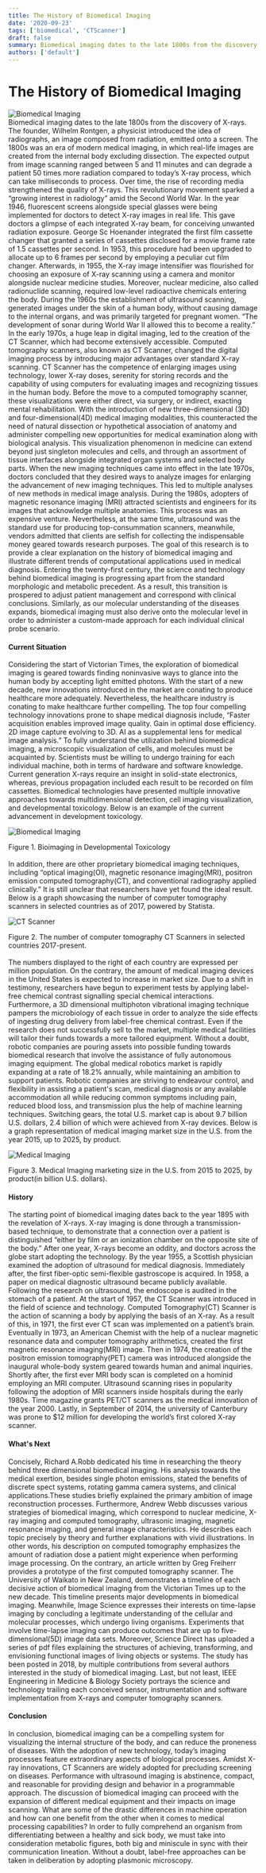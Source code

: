 ```yaml
---
title: The History of Biomedical Imaging
date: '2020-09-23'
tags: ['biomedical', 'CTScanner']
draft: false
summary: Biomedical imaging dates to the late 1800s from the discovery of X-rays. The founder, Wilhelm Rontgen, a physicist introduced the idea of radiographs, an image composed from radiation, emitted onto a screen.
authors: ['default']
---
```


# The History of Biomedical Imaging

<Image
  src="https://firebasestorage.googleapis.com/v0/b/techblog-e0db2.appspot.com/o/hero1.4759fc23_fdvjut.jpg?alt=media&token=5e36a466-83e8-4e0a-ae84-fc6e15b7e3ad"
  width={850}
  height={250}
  alt="Biomedical Imaging"
/>
<br />
Biomedical imaging dates to the late 1800s from the discovery of X-rays. The founder, Wilhelm
Rontgen, a physicist introduced the idea of radiographs, an image composed from radiation, emitted
onto a screen. The 1800s was an era of modern medical imaging, in which real-life images are created
from the internal body excluding dissection. The expected output from image scanning ranged between
5 and 11 minutes and can degrade a patient 50 times more radiation compared to today’s X-ray
process, which can take milliseconds to process. Over time, the rise of recording media strengthened
the quality of X-rays. This revolutionary movement sparked a “growing interest in radiology” amid
the Second World War. In the year 1946, fluorescent screens alongside special glasses were being
implemented for doctors to detect X-ray images in real life. This gave doctors a glimpse of each
integrated X-ray beam, for conceiving unwanted radiation exposure. George Sc Hoenander integrated
the first film cassette changer that granted a series of cassettes disclosed for a movie frame rate
of 1.5 cassettes per second. In 1953, this procedure had been upgraded to allocate up to 6 frames
per second by employing a peculiar cut film changer. Afterwards, in 1955, the X-ray image
intensifier was flourished for choosing an exposure of X-ray scanning using a camera and monitor
alongside nuclear medicine studies. Moreover, nuclear medicine, also called radionuclide scanning,
required low-level radioactive chemicals entering the body. During the 1960s the establishment of
ultrasound scanning, generated images under the skin of a human body, without causing damage to the
internal organs, and was primarily targeted for pregnant women. “The development of sonar during
World War II allowed this to become a reality.” In the early 1970s, a huge leap in digital imaging,
led to the creation of the CT Scanner, which had become extensively accessible. Computed tomography
scanners, also known as CT Scanner, changed the digital imaging process by introducing major
advantages over standard X-ray scanning. CT Scanner has the competence of enlarging images using
technology, lower X-ray doses, serenity for storing records and the capability of using computers
for evaluating images and recognizing tissues in the human body. Before the move to a computed
tomography scanner, these visualizations were either direct, via surgery, or indirect, exacting
mental rehabilitation. With the introduction of new three-dimensional (3D) and four-dimensional(4D)
medical imaging modalities, this counteracted the need of natural dissection or hypothetical
association of anatomy and administer compelling new opportunities for medical examination along
with biological analysis. This visualization phenomenon in medicine can extend beyond just singleton
molecules and cells, and through an assortment of tissue interfaces alongside integrated organ
systems and selected body parts. When the new imaging techniques came into effect in the late 1970s,
doctors concluded that they desired ways to analyze images for enlarging the advancement of new
imaging techniques. This led to multiple analyses of new methods in medical image analysis. During
the 1980s, adopters of magnetic resonance imaging (MRI) attracted scientists and engineers for its
images that acknowledge multiple anatomies. This process was an expensive venture. Nevertheless, at
the same time, ultrasound was the standard use for producing top-consummation scanners, meanwhile,
vendors admitted that clients are selfish for collecting the indispensable money geared towards
research purposes. The goal of this research is to provide a clear explanation on the history of
biomedical imaging and illustrate different trends of computational applications used in medical
diagnosis. Entering the twenty-first century, the science and technology behind biomedical imaging
is progressing apart from the standard morphologic and metabolic precedent. As a result, this
transition is prospered to adjust patient management and correspond with clinical conclusions.
Similarly, as our molecular understanding of the diseases expands, biomedical imaging must also
derive onto the molecular level in order to administer a custom-made approach for each individual
clinical probe scenario.

#### Current Situation

Considering the start of Victorian Times, the exploration of biomedical imaging is geared towards finding noninvasive ways to glance into the human body by accepting light emitted photons. With the start of a new decade, new innovations introduced in the market are conating to produce healthcare more adequately. Nevertheless, the healthcare industry is conating to make healthcare further compelling. The top four compelling technology innovations prone to shape medical diagnosis include, “Faster acquisition enables improved image quality. Gain in optimal dose efficiency. 2D image capture evolving to 3D. AI as a supplemental lens for medical image analysis.” To fully understand the utilization behind biomedical imaging, a microscopic visualization of cells, and molecules must be acquainted by. Scientists must be willing to undergo training for each individual machine, both in terms of hardware and software knowledge. Current generation X-rays require an insight in solid-state electronics, whereas, previous propagation included each result to be recorded on film cassettes. Biomedical technologies have presented multiple innovative approaches towards multidimensional detection, cell imaging visualization, and developmental toxicology. Below is an example of the current advancement in development toxicology.

<img
  src="https://firebasestorage.googleapis.com/v0/b/techblog-e0db2.appspot.com/o/biomedicalimaging.3149ba18_yjmoo7.png?alt=media&token=befd4f23-f598-4811-ad82-f862ac9386c4"
  alt="Biomedical Imaging"
/>

<figcaption>Figure 1. Bioimaging in Developmental Toxicology</figcaption>
<br />
In addition, there are other proprietary biomedical imaging techniques, including “optical
imaging(OI), magnetic resonance imaging(MRI), positron emission computed tomography(CT), and
conventional radiography applied clinically.” It is still unclear that researchers have yet found
the ideal result. Below is a graph showcasing the number of computer tomography scanners in selected
countries as of 2017, powered by Statista.

<img
  src="https://firebasestorage.googleapis.com/v0/b/techblog-e0db2.appspot.com/o/CTScanner.cecb9680_oyobdv.png?alt=media&token=580678e1-692e-493f-9bea-d646ee729a80"
  alt="CT Scanner"
/>

<figcaption>
  Figure 2. The number of computer tomography CT Scanners in selected countries 2017-present.
</figcaption>
<br />
The numbers displayed to the right of each country are expressed per million population. On the
contrary, the amount of medical imaging devices in the United States is expected to increase in
market size. Due to a shift in testimony, researchers have begun to experiment tests by applying
label-free chemical contrast signalling special chemical interactions. Furthermore, a 3D dimensional
multiphoton vibrational imaging technique pampers the microbiology of each tissue in order to
analyze the side effects of ingesting drug delivery from label-free chemical contrast. Even if the
research does not successfully sell to the market, multiple medical facilities will tailor their
funds towards a more tailored equipment. Without a doubt, robotic companies are pouring assets into
possible funding towards biomedical research that involve the assistance of fully autonomous imaging
equipment. The global medical robotics market is rapidly expanding at a rate of 18.2% annually,
while maintaining an ambition to support patients. Robotic companies are striving to endeavour
control, and flexibility in assisting a patient's scan, medical diagnosis or any available
accommodation all while reducing common symptoms including pain, reduced blood loss, and
transmission plus the help of machine learning techniques. Switching gears, the total U.S. market
cap is about 9.7 billion U.S. dollars, 2.4 billion of which were achieved from X-ray devices. Below
is a graph representation of medical imaging market size in the U.S. from the year 2015, up to 2025,
by product.

<img
  src="https://firebasestorage.googleapis.com/v0/b/techblog-e0db2.appspot.com/o/MedicalImaging.73e06fce_nh1oe0.png?alt=media&token=637a9233-ab87-4f4a-bdba-d20ab45b9f74"
  alt="Medical Imaging"
/>

<figcaption>
  Figure 3. Medical Imaging marketing size in the U.S. from 2015 to 2025, by product(in billion U.S.
  dollars).
</figcaption>

#### History

The starting point of biomedical imaging dates back to the year 1895 with the revelation of X-rays. X-ray imaging is done through a transmission-based technique, to demonstrate that a connection over a patient is distinguished “either by film or an ionization chamber on the opposite site of the body.” After one year, X-rays become an oddity, and doctors across the globe start adopting the technology. By the year 1955, a Scottish physician examined the adoption of ultrasound for medical diagnosis. Immediately after, the first fiber-optic semi-flexible gastroscope is acquired. In 1958, a paper on medical diagnostic ultrasound became publicly available. Following the research on ultrasound, the endoscope is audited in the stomach of a patient. At the start of 1957, the CT Scanner was introduced in the field of science and technology. Computed Tomography(CT) Scanner is the action of scanning a body by applying the basis of an X-ray. As a result of this, in 1971, the first ever CT scan was implemented on a patient’s brain. Eventually in 1973, an American Chemist with the help of a nuclear magnetic resonance data and computer tomography arithmetics, created the first magnetic resonance imaging(MRI) image. Then in 1974, the creation of the positron emission tomography(PET) camera was introduced alongside the inaugural whole-body system geared towards human and animal inquiries. Shortly after, the first ever MRI body scan is completed on a hominid employing an MRI computer. Ultrasound scanning rises in popularity following the adoption of MRI scanners inside hospitals during the early 1980s. Time magazine grants PET/CT scanners as the medical innovation of the year 2000. Lastly, in September of 2014, the university of Canterbury was prone to $12 million for developing the world’s first colored X-ray scanner.

#### What's Next

Concisely, Richard A.Robb dedicated his time in researching the theory behind three dimensional biomedical imaging. His analysis towards the medical exertion, besides single photon emissions, stated the benefits of discrete spect systems, rotating gamma camera systems, and clinical applications.These studies briefly explained the primary ambition of image reconstruction processes. Furthermore, Andrew Webb discusses various strategies of biomedical imaging, which correspond to nuclear medicine, X-ray imaging and computed tomography, ultrasonic imaging, magnetic resonance imaging, and general image characteristics. He describes each topic precisely by theory and further explanations with vivid illustrations. In other words, his description on computed tomography emphasizes the amount of radiation dose a patient might experience when performing image processing. On the contrary, an article written by Greg Freiherr provides a prototype of the first computed tomography scanner. The University of Waikato in New Zealand, demonstrates a timeline of each decisive action of biomedical imaging from the Victorian Times up to the new decade. This timeline presents major developments in biomedical imaging. Meanwhile, Image Science expresses their interests on time-lapse imaging by concluding a legitimate understanding of the cellular and molecular processes, which undergo living organisms. Experiments that involve time-lapse imaging can produce outcomes that are up to five-dimensional(5D) image data sets. Moreover, Science Direct has uploaded a series of pdf files explaining the structures of achieving, transforming, and envisioning functional images of living objects or systems. The study has been posted in 2018, by multiple contributions from several authors interested in the study of biomedical imaging. Last, but not least, IEEE Engineering in Medicine & Biology Society portrays the science and technology trailing each conceived sensor, instrumentation and software implementation from X-rays and computer tomography scanners.

#### Conclusion

In conclusion, biomedical imaging can be a compelling system for visualizing the internal structure of the body, and can reduce the proneness of diseases. With the adoption of new technology, today’s imaging processes feature extraordinary aspects of biological processes. Amidst X-ray innovations, CT Scanners are widely adopted for precluding screening on diseases. Performance with ultrasound imaging is abstinence, compact, and reasonable for providing design and behavior in a programmable approach. The discussion of biomedical imaging can proceed with the expansion of different medical equipment and their impacts on image scanning. What are some of the drastic differences in machine operation and how can one benefit from the other when it comes to medical processing capabilities? In order to fully comprehend an organism from differentiating between a healthy and sick body, we must take into consideration metabolic figures, both big and miniscule in sync with their communication lineation. Without a doubt, label-free approaches can be taken in deliberation by adopting plasmonic microscopy.
